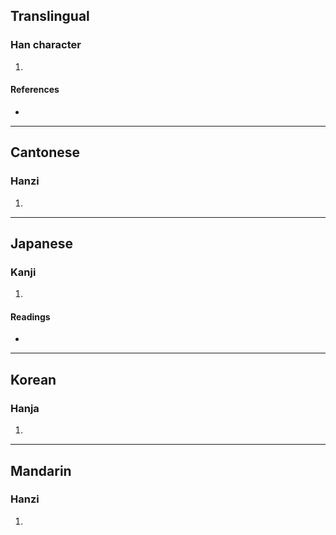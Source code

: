 {{character info/new}}
==Translingual==

===Han character===
{{Han char|rn=38|rad=女|as=14|sn=17|four=47414|canj=VSMG|ids=⿰女翟}}

# {{defn|Han|sort=女14}}

====References====
* {{Han ref|kx=0272.310|dkj=06813|dj=0540.410|hdz=21088.050|uh=5B25|ud=23333|bh=ECCF|bd=60623}}

----

==Cantonese==

===Hanzi===
{{yue-hanzi|jyut=[[tiu5]]|y=tiu5}}

# {{defn|lang=yue|sort=女14}}

----

==Japanese==

===Kanji===
{{ja-kanji|grade=|rs=女14}}

# {{defn|lang=ja|sort=女14}}

====Readings====
* {{ja-readings|on=[[ちょう]] (chō), [[じょう]] (jō), [[たく]] (taku), [[だく]] (daku), [[てき]] (teki), [[ちゃく]] (chaku)|kun=[[よい]] (yoi), [[あでやか]] (adeyaka), [[とりかえる]] (torikaeru)}}

----

==Korean==

===Hanja===
{{ko-hanja|hangeul=조|rv=jo|mr=cho}}

# {{defn|lang=ko|sort=女14}}

----

==Mandarin==

===Hanzi===
{{cmn-hanzi|pin=[[tiǎo]] ([[tiao3]])|wg=t'iao<sup>3</sup>}}

# {{defn|lang=cmn|sort=女14}}